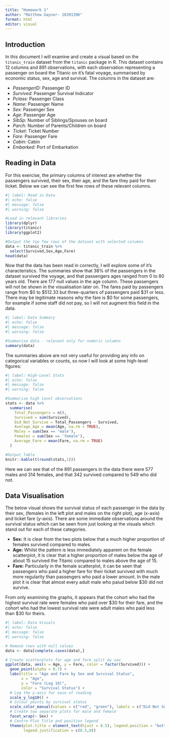 ```yaml
---
title: "Homework 1"
author: "Matthew Gaynor- 16391396"
format: html
editor: visual
---
```


## Introduction

In this document I will examine and create a visual based on the `titanic_train` dataset from the `titanic` package in R. This dataset contains $12$ columns and $891$ observations, with each observation representing a passenger on board the Titanic on it's fatal voyage, summarised by economic status, sex, age and survival. The columns in the dataset are:

-   *PassengerID:* Passenger ID
-   *Survived:* Passenger Survival Indicator
-   *Pclass:* Passenger Class
-   *Name:* Passenger Name
-   *Sex:* Passenger Sex
-   *Age:* Passenger Age
-   *SibSp:* Number of Siblings/Spouses on board
-   *Parch:* Number of Parents/Children on board
-   *Ticket:* Ticket Number
-   *Fare:* Passenger Fare
-   *Cabin:* Cabin
-   *Embarked:* Port of Embarkation

## Reading in Data

For this exercise, the primary columns of interest are whether the passengers survived, their sex, their age, and the fare they paid for their ticket. Below we can see the first few rows of these relevant columns.

```r
#| label: Read in Data
#| echo: false
#| message: false
#| warning: false

#Load in relevant libraries
library(dplyr)
library(titanic)
library(ggplot2)

#Output the top few rows of the dataset with selected columns
data <- titanic_train %>%
  select(Survived,Sex,Age,Fare)
head(data)
```

Now that the data has been read in correctly, I will explore some of it's characteristics. The summaries show that $38$% of the passengers in the dataset survived the voyage, and that passengers ages ranged from $0$ to $80$ years old. There are $177$ null values in the age column. These passengers will not be shown in the visualisation later on. The fares paid by passengers range from \$$0$ to \$$512.33$ but three-quarters of passengers paid \$$31$ or less. There may be legitimate reasons why the fare is \$$0$ for some passengers, for example if some staff did not pay, so I will not augment this field in the data.

```r
#| label: Data Summary
#| echo: false
#| message: false
#| warning: false

#Summarise data - relevant only for numeric columns
summary(data)
```

The summaries above are not very useful for providing any info on categorical variables or counts, so now I will look at some high-level figures:

```r
#| label: High-Level Stats
#| echo: false
#| message: false
#| warning: false

#Summarise high level observations
stats <- data %>% 
  summarise(
    Total_Passengers = n(),
    Survived = sum(Survived),
    Did_Not_Survive = Total_Passengers - Survived,
    Average_Age = mean(Age, na.rm = TRUE),
    Males = sum(Sex == 'male'),
    Females = sum(Sex == 'female'),
    Average_Fare = mean(Fare, na.rm = TRUE)
  )

#Output Table
knitr::kable(t(round(stats,1)))
```

Here we can see that of the $891$ passengers in the data there were $577$ males and $314$ females, and that $342$ survived compared to $549$ who did not.

## Data Visualisation

The below visual shows the survival status of each passenger in the data by their sex, (females in the left plot and males on the right plot), age (x-axis) and ticket fare (y-axis). There are some immediate observations around the survival status which can be seen from just looking at the visuals which stand out for each of these categories.

-   **Sex:** It is clear from the two plots below that a much higher proportion of females survived compared to males.
-   **Age:** Whilst the pattern is less immediately apparent on the female scatterplot, it is clear that a higher proportion of males below the age of about $15$ survived the Titanic compared to males above the age of $15$.
-   **Fare:** Particularly in the female scatterplot, it can be seen that passengers who paid a higher fare for their ticket survived with much more regularity than passengers who paid a lower amount. In the male plot it is clear that almost every adult male who paiud below \$$30$ did not survive.

From only examining the graphs, it appears that the cohort who had the highest survival rate were females who paid over \$$30$ for their fare, and the cohort who had the lowest survival rate were adult males who paid less than \$$30$ for theirs.

```r
#| label: Data Visuals
#| echo: false
#| message: false
#| warning: false

# Remove rows with null values
data <- data[complete.cases(data),]

# Create scatterplots for age and fare split by sex
ggplot(data, aes(x = Age, y = Fare, color = factor(Survived))) +
  geom_point(alpha = 0.7) +
  labs(title = "Age and Fare by Sex and Survival Status",
       x = "Age",
       y = "Fare (Log 10)",
       color = "Survival Status") +
  # Log the y-axis for ease of reading
  scale_y_log10() +
  # Colour points by survival status
  scale_color_manual(values = c("red", "green"), labels = c("Did Not Survive", "Survived")) +
  # Create two separate plots for male and female
  facet_wrap(~ Sex) +
  # Centre Plot Title and position legend
  theme(plot.title = element_text(hjust = 0.5), legend.position = "bottom",
        legend.justification = c(0.5,0))


```
